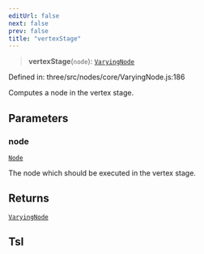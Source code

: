 ```yaml
---
editUrl: false
next: false
prev: false
title: "vertexStage"
---
```


> **vertexStage**(`node`): [`VaryingNode`](../classes/Three.WebGPU.VaryingNode.html)

Defined in: three/src/nodes/core/VaryingNode.js:186

Computes a node in the vertex stage.

## Parameters

### node

[`Node`](../classes/Three.WebGPU.Node.html)

The node which should be executed in the vertex stage.

## Returns

[`VaryingNode`](../classes/Three.WebGPU.VaryingNode.html)

## Tsl
